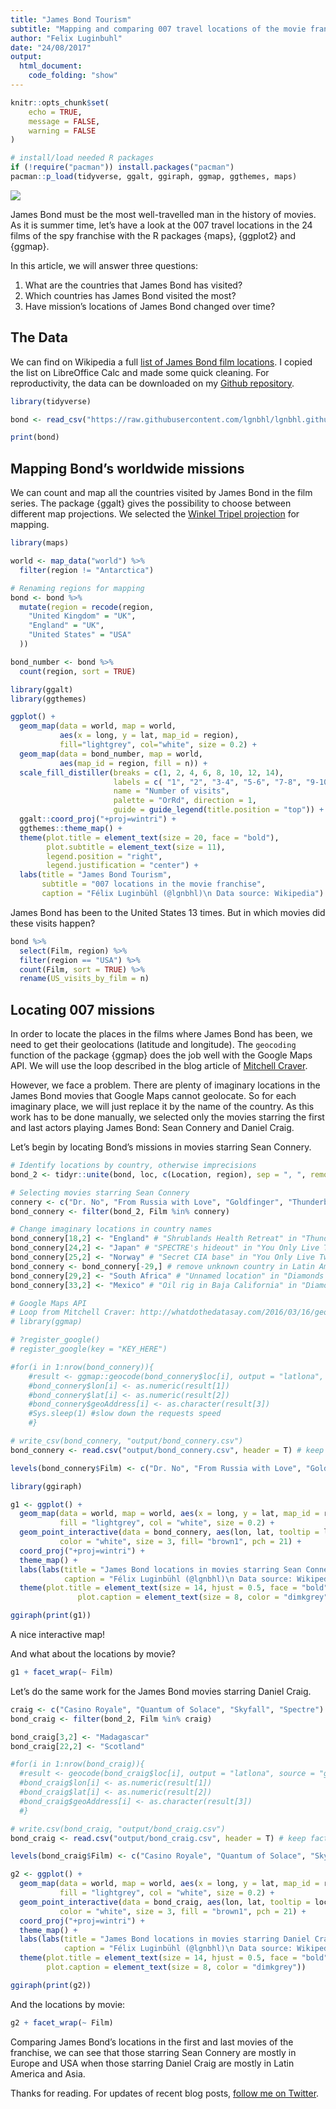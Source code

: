 ```yaml
---
title: "James Bond Tourism"
subtitle: "Mapping and comparing 007 travel locations of the movie franchise."
author: "Felix Luginbuhl"
date: "24/08/2017"
output: 
  html_document:
    code_folding: "show"
---
```


```r
knitr::opts_chunk$set(
	echo = TRUE,
	message = FALSE,
	warning = FALSE
)

# install/load needed R packages
if (!require("pacman")) install.packages("pacman")
pacman::p_load(tidyverse, ggalt, ggiraph, ggmap, ggthemes, maps)
```

![](https://raw.githubusercontent.com/lgnbhl/lgnbhl.github.io/master/images/image_Skyfall.jpg)

James Bond must be the most well-travelled man in the history of movies. As it is summer time, let's have a look at the 007 travel locations in the 24 films of the spy franchise with the R packages {maps}, {ggplot2} and {ggmap}.

In this article, we will answer three questions:

1.  What are the countries that James Bond has visited?
2.  Which countries has James Bond visited the most?
3.  Have mission's locations of James Bond changed over time?

## The Data

We can find on Wikipedia a full [list of James Bond film locations](https://en.wikipedia.org/wiki/List_of_James_Bond_film_locations). I copied the list on LibreOffice Calc and made some quick cleaning. For reproductivity, the data can be downloaded on my [Github repository](https://github.com/lgnbhl/lgnbhl.github.io/blob/master/images/data_bond.csv).

```r
library(tidyverse)

bond <- read_csv("https://raw.githubusercontent.com/lgnbhl/lgnbhl.github.io/master/images/data_bond.csv")

print(bond)
```

## Mapping Bond's worldwide missions

We can count and map all the countries visited by James Bond in the film series. The package {ggalt} gives the possibility to choose between different map projections. We selected the [Winkel Tripel projection](https://en.wikipedia.org/wiki/Winkel_tripel_projection) for mapping.

```r
library(maps)

world <- map_data("world") %>% 
  filter(region != "Antarctica")

# Renaming regions for mapping
bond <- bond %>%
  mutate(region = recode(region,
    "United Kingdom" = "UK",
    "England" = "UK",
    "United States" = "USA"
  )) 

bond_number <- bond %>%
  count(region, sort = TRUE)

library(ggalt)
library(ggthemes)

ggplot() +
  geom_map(data = world, map = world,
           aes(x = long, y = lat, map_id = region),
           fill="lightgrey", col="white", size = 0.2) +
  geom_map(data = bond_number, map = world,
           aes(map_id = region, fill = n)) +
  scale_fill_distiller(breaks = c(1, 2, 4, 6, 8, 10, 12, 14),
                       labels = c( "1", "2", "3-4", "5-6", "7-8", "9-10", "11-12", "13-14"),
                       name = "Number of visits",
                       palette = "OrRd", direction = 1,
                       guide = guide_legend(title.position = "top")) +
  ggalt::coord_proj("+proj=wintri") +
  ggthemes::theme_map() +
  theme(plot.title = element_text(size = 20, face = "bold"),
        plot.subtitle = element_text(size = 11),
        legend.position = "right",
        legend.justification = "center") +
  labs(title = "James Bond Tourism",
       subtitle = "007 locations in the movie franchise",
       caption = "Félix Luginbühl (@lgnbhl)\n Data source: Wikipedia")
```

James Bond has been to the United States 13 times. But in which movies did these visits happen?

```r
bond %>%
  select(Film, region) %>%
  filter(region == "USA") %>%
  count(Film, sort = TRUE) %>%
  rename(US_visits_by_film = n)
```

## Locating 007 missions

In order to locate the places in the films where James Bond has been, we need to get their geolocations (latitude and longitude). The ```geocoding``` function of the package {ggmap} does the job well with the Google Maps API. We will use the loop described in the blog article of [Mitchell Craver](http://whatdothedatasay.com/2016/03/16/geocoding-addresses-in-r-with-ggmap/).

However, we face a problem. There are plenty of imaginary locations in the James Bond movies that Google Maps cannot geolocate. So for each imaginary place, we will just replace it by the name of the country. As this work has to be done manually, we selected only the movies starring the first and last actors playing James Bond: Sean Connery and Daniel Craig.

Let's begin by locating Bond's missions in movies starring Sean Connery.

```r
# Identify locations by country, otherwise imprecisions
bond_2 <- tidyr::unite(bond, loc, c(Location, region), sep = ", ", remove = FALSE)

# Selecting movies starring Sean Connery
connery <- c("Dr. No", "From Russia with Love", "Goldfinger", "Thunderball", "You Only Live Twice", "Diamonds Are Forever")
bond_connery <- filter(bond_2, Film %in% connery)

# Change imaginary locations in country names
bond_connery[18,2] <- "England" # "Shrublands Health Retreat" in "Thunderball"
bond_connery[24,2] <- "Japan" # "SPECTRE's hideout" in "You Only Live Twice"
bond_connery[25,2] <- "Norway" # "Secret CIA base" in "You Only Live Twice"
bond_connery <- bond_connery[-29,] # remove unknown country in Latin America
bond_connery[29,2] <- "South Africa" # "Unnamed location" in "Diamonds Are Forever"
bond_connery[33,2] <- "Mexico" # "Oil rig in Baja California" in "Diamonds Are Forever"

# Google Maps API
# Loop from Mitchell Craver: http://whatdothedatasay.com/2016/03/16/geocoding-addresses-in-r-with-ggmap/
# library(ggmap)

# ?register_google()
# register_google(key = "KEY_HERE")

#for(i in 1:nrow(bond_connery)){
    #result <- ggmap::geocode(bond_connery$loc[i], output = "latlona", source = "google")
    #bond_connery$lon[i] <- as.numeric(result[1])
    #bond_connery$lat[i] <- as.numeric(result[2])
    #bond_connery$geoAddress[i] <- as.character(result[3])
    #Sys.sleep(1) #slow down the requests speed
    #}

# write_csv(bond_connery, "output/bond_connery.csv")
bond_connery <- read.csv("output/bond_connery.csv", header = T) # keep factor

levels(bond_connery$Film) <- c("Dr. No", "From Russia with Love", "Goldfinger", "Thunderball", "You Only Live Twice", "Diamonds Are Forever")

library(ggiraph)

g1 <- ggplot() +
  geom_map(data = world, map = world, aes(x = long, y = lat, map_id = region),
           fill = "lightgrey", col = "white", size = 0.2) +
  geom_point_interactive(data = bond_connery, aes(lon, lat, tooltip = loc), 
           color = "white", size = 3, fill= "brown1", pch = 21) +
  coord_proj("+proj=wintri") +
  theme_map() +
  labs(labs(title = "James Bond locations in movies starring Sean Connery",
            caption = "Félix Luginbühl (@lgnbhl)\n Data source: Wikipedia")) +
  theme(plot.title = element_text(size = 14, hjust = 0.5, face = "bold"),
               plot.caption = element_text(size = 8, color = "dimkgrey"))

ggiraph(print(g1))
```

A nice interactive map!

And what about the locations by movie?

```r
g1 + facet_wrap(~ Film)
```

Let's do the same work for the James Bond movies starring Daniel Craig.

```r
craig <- c("Casino Royale", "Quantum of Solace", "Skyfall", "Spectre")
bond_craig <- filter(bond_2, Film %in% craig)

bond_craig[3,2] <- "Madagascar"
bond_craig[22,2] <- "Scotland"

#for(i in 1:nrow(bond_craig)){
  #result <- geocode(bond_craig$loc[i], output = "latlona", source = "google")
  #bond_craig$lon[i] <- as.numeric(result[1])
  #bond_craig$lat[i] <- as.numeric(result[2])
  #bond_craig$geoAddress[i] <- as.character(result[3])
  #}

# write.csv(bond_craig, "output/bond_craig.csv")
bond_craig <- read.csv("output/bond_craig.csv", header = T) # keep factor

levels(bond_craig$Film) <- c("Casino Royale", "Quantum of Solace", "Skyfall", "Spectre")

g2 <- ggplot() +
  geom_map(data = world, map = world, aes(x = long, y = lat, map_id = region),
           fill = "lightgrey", col = "white", size = 0.2) +
  geom_point_interactive(data = bond_craig, aes(lon, lat, tooltip = loc), 
           color = "white", size = 3, fill = "brown1", pch = 21) +
  coord_proj("+proj=wintri") +
  theme_map() +
  labs(labs(title = "James Bond locations in movies starring Daniel Craig",
            caption = "Félix Luginbühl (@lgnbhl)\n Data source: Wikipedia")) +
  theme(plot.title = element_text(size = 14, hjust = 0.5, face = "bold"),
        plot.caption = element_text(size = 8, color = "dimkgrey"))

ggiraph(print(g2))
```

And the locations by movie:

```r
g2 + facet_wrap(~ Film)
```

Comparing James Bond's locations in the first and last movies of the franchise, we can see that those starring Sean Connery are mostly in Europe and USA when those starring Daniel Craig are mostly in Latin America and Asia.

Thanks for reading. For updates of recent blog posts, [follow me on Twitter](https://twitter.com/lgnbhl).
